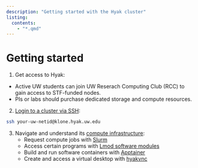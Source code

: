 ```yaml
---
description: "Getting started with the Hyak cluster"
listing:
  contents:
    - "*.qmd"
---
```

# Getting started

(@) Get access to Hyak:
   - Active UW students can join UW Reserach Computing Club (RCC) to gain access to STF-funded nodes.
   - PIs or labs should purchase dedicated storage and compute resources.
(@) [Login to a cluster via SSH](./connect-ssh.qmd): 
  ``` bash
  ssh your-uw-netid@klone.hyak.uw.edu
  ```
(@) Navigate and understand its [compute infrastructure](../compute/index.qmd):  
    - Request compute jobs with [Slurm](../compute/slurm.qmd)
    - Access certain programs with [Lmod software modules](../compute/lmod.qmd)
    - Build and run software containers with [Apptainer](../compute/apptainer.qmd)
    - Create and access a virtual desktop with [hyakvnc](../start/hyakvnc.qmd)
